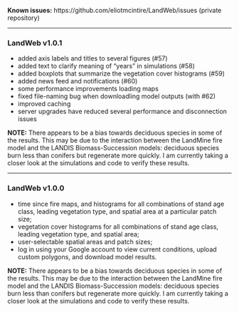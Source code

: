 **Known issues:** https://github.com/eliotmcintire/LandWeb/issues (private repository)

--------------------------------------------------------------------------------

### LandWeb v1.0.1

- added axis labels and titles to several figures (#57)
- added text to clarify meaning of "years" in simulations (#58)
- added boxplots that summarize the vegetation cover histograms (#59)
- added news feed and notifications (#60)
- some performance improvements loading maps
- fixed file-naming bug when downloadling model outputs (with #62)
- improved caching
- server upgrades have reduced several performance and disconnection issues

**NOTE:** There appears to be a bias towards deciduous species in some of the results.
This may be due to the interaction between the LandMine fire model and the LANDIS Biomass-Succession models: deciduous species burn less than conifers but regenerate more quickly.
I am currently taking a closer look at the simulations and code to verify these results.

--------------------------------------------------------------------------------

### LandWeb v1.0.0

- time since fire maps, and histograms for all combinations of stand age class, leading vegetation type, and spatial area at a particular patch size;
- vegetation cover histograms for all combinations of stand age class, leading vegetation type, and spatial area;
- user-selectable spatial areas and patch sizes;
- log in using your Google account to view current conditions, upload custom polygons, and download model results.

**NOTE:** There appears to be a bias towards deciduous species in some of the results.
This may be due to the interaction between the LandMine fire model and the LANDIS Biomass-Succession models: deciduous species burn less than conifers but regenerate more quickly.
I am currently taking a closer look at the simulations and code to verify these results.
